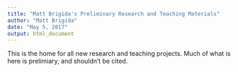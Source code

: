 ```yaml
---
title: "Matt Brigida's Preliminary Research and Teaching Materials"
author: "Matt Brigida"
date: "May 5, 2017"
output: html_document
---
```


This is the home for all new research and teaching projects.  Much of what is here is prelimiary, and shouldn't be cited.
